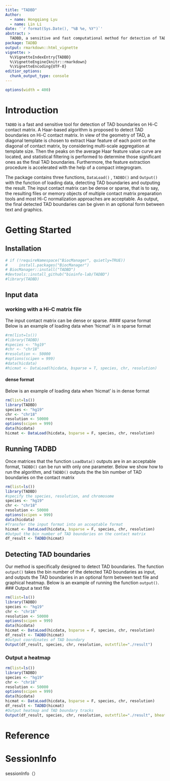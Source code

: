 ```yaml
---
title: "TADBD"
Author:
  - name: Hongqiang Lyu
  - name: Lin Li
date: '`r format(Sys.Date(), "%B %e, %Y")`'
abstract: >
  TADBD, a sensitive and fast computational method for detection of TAD boundaries on Hi-C contact matrix. Topological Associated Domain (TAD) is a self-interacting genomic block. The detection of TAD boundaries on Hi-C contact matrix is one of the most important issues in the analysis of 3D genome architecture at TAD level. Here, we present TADBD, a sensitive and fast computational method for detection of TAD boundaries on Hi-C contact matrix. It implements a Haar-based algorithm considering Haar diagonal template, the acceleration via a compact integrogram, multi-scale aggregation at template size, and statistical filtering. Compared with the other six popular methods based on simulated and experimental Hi-C data, TADBD is competitive in terms of accuracy, speed and robustness. In addition, a new R package TADBD is freely given out online.
package: TADBD
output: rmarkdown::html_vignette
vignette: >
  %\VignetteIndexEntry{TADBD}
  %\VignetteEngine{knitr::rmarkdown}
  %\VignetteEncoding{UTF-8}
editior_options:
  chunk_output_type: console
---
```


```r
options(width = 400)
```

# Introduction
`TADBD` is a fast and sensitive tool for detection of TAD boundaries on Hi-C contact matrix. A Haar-based algorithm is proposed to detect TAD boundaries on Hi-C contact matrix. In view of the geometry of TAD, a diagonal template is chosen to extract Haar feature of each point on the diagonal of contact matrix, by considering multi-scale aggregation at template size. Then the peaks on the average Haar feature value curve are located, and statistical filtering is performed to determine those significant ones as the final TAD boundaries. Furthermore, the feature extraction procedure is accelerated with the help of a compact integrogram.
 
 The package contains three functions, `DataLoad()` , `TADBD()` and `Output()` with the function of loading data, detecting TAD boundaries and outputing the result. The input contact matrix can be dense or sparse, that is to say, the resulting files or memory objects of multiple contact matrix preparation tools and most Hi-C normalization approaches are acceptable. As output, the final detected TAD boundaries can be given in an optional form between text and graphics. 

# Getting Started

## Installation

```r
# if (!requireNamespace("BiocManager", quietly=TRUE))
#     install.packages("BiocManager")
# BiocManager::install("TADBD")
#devtools::install_github("bioinfo-lab/TADBD")
#library(TADBD)
```

## Input data
### working with a Hi-C matrix file
The input contact matrix can be dense or sparse. 
#### sparse format
Below is an example of loading data when 'hicmat' is in sparse format
```r
#rm(list=ls())
#library(TADBD)
#species <- "hg19"
#chr <- "chr18"
#resolution <- 50000
#options(scipen = 999)
#data(hicdata)
#hicmat <- DataLoad(hicdata, bsparse = T, species, chr, resolution)
```

#### dense format
Below is an example of loading data when 'hicmat' is in dense format
```r
rm(list=ls())
library(TADBD)
species <- "hg19"
chr <- "chr18"
resolution <- 50000
options(scipen = 999)
data(hicdata)
hicmat <- DataLoad(hicdata, bsparse = F, species, chr, resolution)
```


## Running TADBD
Once matrices that the function `LoadData()` outputs are in an acceptable format, `TADBD()` can be run with only one parameter. Below we show how to run the algorithm, and `TADBD()` outputs the the bin number of TAD boundaries on the contact matrix  
```r
rm(list=ls())
library(TADBD)
#specify the species, resolution, and chromosome
species <- "hg19"
chr <- "chr18"
resolution <- 50000
options(scipen = 999)
data(hicdata)
#Transfer the input format into an acceptable format
hicmat <- DataLoad(hicdata, bsparse = F, species, chr, resolution)
#Output the bin number of TAD boundaries on the contact matrix 
df_result <- TADBD(hicmat)
```

## Detecting TAD boundaries
Our method is specifically designed to detect TAD boundaries. The function `output()` takes the bin number of the detected TAD boundaries as input, and outputs the TAD boundaries in an optional form between text file and graphical heatmap. Below is an example of running the function `output()`.
### Output a text file
```r
rm(list=ls())
library(TADBD)
species <- "hg19"
chr <- "chr18"
resolution <- 50000
options(scipen = 999)
data(hicdata)
hicmat <- DataLoad(hicdata, bsparse = F, species, chr, resolution)
df_result <- TADBD(hicmat)
#Output coordinates of TAD boundary 
Output(df_result, species, chr, resolution, outxtfile="./result")

```
### Output a heatmap
```r
rm(list=ls())
library(TADBD)
species <- "hg19"
chr <- "chr18"
resolution <- 50000
options(scipen = 999)
data(hicdata)
hicmat <- DataLoad(hicdata, bsparse = F, species, chr, resolution)
df_result <- TADBD(hicmat)
#Output heatmap and TAD boundary tracks
Output(df_result, species, chr, resolution, outxtfile="./result", bheatmap = T, heatmapfile="./heatmap", hicmat)
```

# Reference

# SessionInfo
sessionInfo（）
